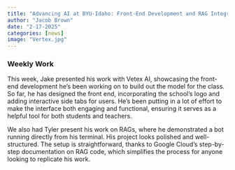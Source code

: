 ```yaml
---
title: "Advancing AI at BYU-Idaho: Front-End Development and RAG Integration for the Tutor Chatbot"
author: "Jacob Brown"
date: "2-17-2025"
categories: [news]
image: "Vertex.jpg"
---
```


### Weekly Work

This week, Jake presented his work with Vetex AI, showcasing the front-end development he’s been working on to build out the model for the class. So far, he has designed the front end, incorporating the school's logo and adding interactive side tabs for users. He’s been putting in a lot of effort to make the interface both engaging and functional, ensuring it serves as a helpful tool for both students and teachers.

We also had Tyler present his work on RAGs, where he demonstrated a bot running directly from his terminal. His project looks polished and well-structured. The setup is straightforward, thanks to Google Cloud's step-by-step documentation on RAG code, which simplifies the process for anyone looking to replicate his work.
